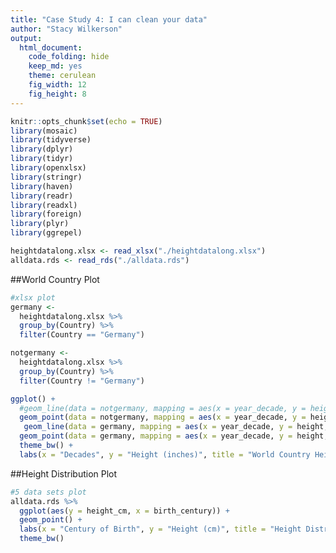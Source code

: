 ```yaml
---
title: "Case Study 4: I can clean your data"
author: "Stacy Wilkerson"
output: 
  html_document:
    code_folding: hide
    keep_md: yes
    theme: cerulean
    fig_width: 12
    fig_height: 8
---
```


```r
knitr::opts_chunk$set(echo = TRUE)
library(mosaic)
library(tidyverse)
library(dplyr)
library(tidyr)
library(openxlsx)
library(stringr)
library(haven)
library(readr)
library(readxl)
library(foreign)
library(plyr)
library(ggrepel)
```

```r
heightdatalong.xlsx <- read_xlsx("./heightdatalong.xlsx")
alldata.rds <- read_rds("./alldata.rds")
```

##World Country Plot

```r
#xlsx plot
germany <- 
  heightdatalong.xlsx %>%
  group_by(Country) %>%
  filter(Country == "Germany")

notgermany <- 
  heightdatalong.xlsx %>%
  group_by(Country) %>%
  filter(Country != "Germany")

ggplot() +
  #geom_line(data = notgermany, mapping = aes(x = year_decade, y = height, group = Country)) +
  geom_point(data = notgermany, mapping = aes(x = year_decade, y = height, group = Country)) +
   geom_line(data = germany, mapping = aes(x = year_decade, y = height, group = Country), color = "red") +
  geom_point(data = germany, mapping = aes(x = year_decade, y = height, group = Country), color = "red", size = 4) +
  theme_bw() +
  labs(x = "Decades", y = "Height (inches)", title = "World Country Height Estimates")
```

##Height Distribution Plot

```r
#5 data sets plot
alldata.rds %>%
  ggplot(aes(y = height_cm, x = birth_century)) +
  geom_point() + 
  labs(x = "Century of Birth", y = "Height (cm)", title = "Height Distribution Across Centuries") +
  theme_bw()
```





